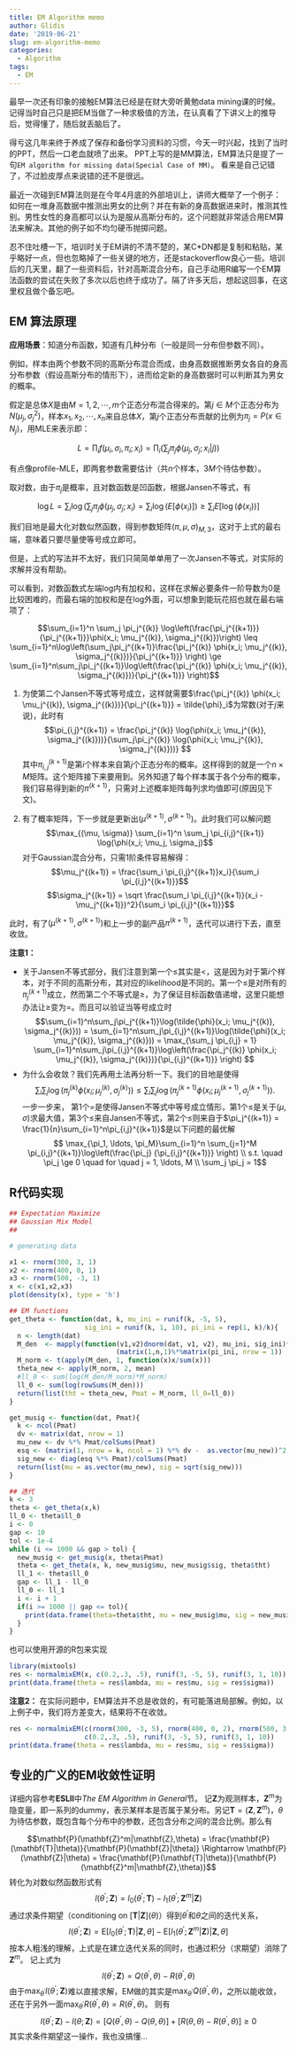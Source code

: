 ```yaml
---
title: EM Algorithm memo
author: Glidis
date: '2019-06-21'
slug: em-algorithm-memo
categories:
  - Algorithm
tags:
  - EM
---
```


最早一次还有印象的接触EM算法已经是在财大旁听黄勉data mining课的时候。记得当时自己只是把EM当做了一种求极值的方法，在认真看了下讲义上的推导后，觉得懂了，随后就丢脑后了。

得亏这几年来终于养成了保存和备份学习资料的习惯，今天一时兴起，找到了当时的PPT，然后一口老血就喷了出来。
PPT上写的是MM算法，EM算法只是提了一句`EM algorithm for missing data(Special Case of MM)`。
看来是自己记错了，不过脸皮厚点来说错的还不是很远。

最近一次碰到EM算法则是在今年4月底的外部培训上，讲师大概举了一个例子：如何在一堆身高数据中推测出男女的比例？并在有新的身高数据进来时，推测其性别。男性女性的身高都可以认为是服从高斯分布的，这个问题就非常适合用EM算法来解决。其他的例子如不均匀硬币抛掷问题。

忍不住吐槽一下，培训时关于EM讲的不清不楚的，某C*DN都是复制和粘贴，某乎略好一点，但也忽略掉了一些关键的地方，还是stackoverflow良心一些。培训后的几天里，翻了一些资料后，针对高斯混合分布，自己手动用R编写一个EM算法函数的尝试在失败了多次以后也终于成功了。隔了许多天后，想起这回事，在这里权且做个备忘吧。

## EM 算法原理

**应用场景**：知道分布函数，知道有几种分布（一般是同一分布但参数不同）。

例如，样本由两个参数不同的高斯分布混合而成，由身高数据推断男女各自的身高分布参数（假设高斯分布的情形下），进而给定新的身高数据时可以判断其为男女的概率。

假定是总体$X$是由$M=1,2,\cdots,m$个正态分布混合得来的。第$j \in M$个正态分布为$N(\mu_j, \sigma^2_j)$，样本${x_1, x_2, \cdots,  x_n}$来自总体$X$，第$j$个正态分布贡献的比例为$\pi_j=P(x \in N_j)$，用MLE来表示即：

 $$L = \prod_if(\mu_i,\sigma_i, \pi_i; x_i) = \prod_i ( \sum_j \pi_j \phi(\mu_j, \sigma_j; x_i|j))$$

有点像profile-MLE，即两套参数需要估计（共$n$个样本，$3M$个待估参数）。

取对数，由于$\pi_j$是概率，且对数函数是凹函数，根据Jansen不等式，有

$$\log L = \sum_i \log(\sum_j\pi_j\phi(\mu_j,\sigma_j;x_i) =\sum_i \log(E[\phi(x_i)])  \ge \sum_i E[\log(\phi(x_i))]$$

我们目地是最大化对数似然函数，得到参数矩阵$(\pi, \mu, \sigma)_{M,3}$，这对于上式的最右端，意味着只要尽量使等号成立即可。

但是，上式的写法并不太好，我们只简简单单用了一次Jansen不等式，对实际的求解并没有帮助。

可以看到，对数函数式左端log内有加权和，这样在求解必要条件一阶导数为0是比较困难的，而最右端的加权和是在log外面，可以想象到能玩花招也就在最右端项了：

$$\sum_{i=1}^n \sum_j \pi_j^{(k)} \log\left(\frac{\pi_j^{(k+1)}}{\pi_j^{(k+1)}}\phi(x_i; \mu_j^{(k)}, \sigma_j^{(k)})\right) \leq \sum_{i=1}^n\log\left(\sum_j\pi_j^{(k+1)}\frac{\pi_j^{(k)} \phi(x_i; \mu_j^{(k)}, \sigma_j^{(k)})}{\pi_j^{(k+1)}} \right) \ge \sum_{i=1}^n\sum_j\pi_j^{(k+1)}\log\left(\frac{\pi_j^{(k)} \phi(x_i; \mu_j^{(k)}, \sigma_j^{(k)})}{\pi_j^{(k+1)}} \right)$$

1. 为使第二个Jansen不等式等号成立，这样就需要$\frac{\pi_j^{(k)} \phi(x_i; \mu_j^{(k)}, \sigma_j^{(k)})}{\pi_j^{(k+1)}} = \tilde{\phi}_i$为常数(对于$j$来说)，此时有
$$\pi_{i,j}^{(k+1)} = \frac{\pi_j^{(k)} \log(\phi(x_i; \mu_j^{(k)}, \sigma_j^{(k)}))}{\sum_j\pi_j^{(k)} \log(\phi(x_i; \mu_j^{(k)}, \sigma_j^{(k)}))} $$
其中$\pi_{i,j}^{(k+1)}$是第$i$个样本来自第$j$个正态分布的概率。这样得到的就是一个$n\times M$矩阵。这个矩阵接下来要用到。另外知道了每个样本属于各个分布的概率，我们容易得到新的$\pi^{(k+1)}$，只需对上述概率矩阵每列求均值即可(原因见下文)。

2. 有了概率矩阵，下一步就是更新出$(\mu^{(k+1)}, \sigma^{(k+1)})$。此时我们可以解问题
$$\max_{(\mu, \sigma)} \sum_{i=1}^n \sum_j  \pi_{i,j}^{(k+1)} \log(\phi(x_i; \mu_j, \sigma_j)$$
对于Gaussian混合分布，只需1阶条件容易解得：
$$\mu_j^{(k+1)} = \frac{\sum_i \pi_{i,j}^{(k+1)}x_i}{\sum_i \pi_{i,j}^{(k+1)}}$$
$$\sigma_j^{(k+1)} = \sqrt \frac{\sum_i \pi_{i,j}^{(k+1)}(x_i - \mu_j^{(k+1)})^2}{\sum_i \pi_{i,j}^{(k+1)}}$$

此时，有了$(\mu^{(k+1)}, \sigma^{(k+1)})$和上一步的副产品$\pi^{(k+1)}$，迭代可以进行下去，直至收敛。

**注意1：** 
  
  * 关于Jansen不等式部分，我们注意到第一个$\leq$其实是$<$，这是因为对于第$i$个样本，对于不同的高斯分布，其对应的likelihood是不同的。第一个$\leq$是对所有的$\pi_j^{(k+1)}$成立，然而第二个不等式是$\ge$，为了保证目标函数值递增，这里只能想办法让$\ge$变为$=$。而且可以验证当等号成立时
  $$\sum_{i=1}^n\sum_j\pi_j^{(k+1)}\log(\tilde{\phi}(x_i; \mu_j^{(k)}, \sigma_j^{(k)})) = \sum_{i=1}^n\sum_j\pi_{i,j}^{(k+1)}\log(\tilde{\phi}(x_i; \mu_j^{(k)}, \sigma_j^{(k)})) = \max_{\sum_j \pi_{i,j} = 1} \sum_{i=1}^n\sum_j\pi_{i,j}^{(k+1)}\log\left(\frac{\pi_j^{(k)} \phi(x_i; \mu_j^{(k)}, \sigma_j^{(k)})}{\pi_{i,j}^{(k+1)}} \right) $$
  * 为什么会收敛？我们先再用土法再分析一下。我们的目地是使得
$$\sum_i \sum_j \log\left(\pi_j^{(k)} \phi(x_i; \mu_j^{(k)}, \sigma_j^{(k)})\right) \leq \sum_i \sum_j \log\left(\pi_j^{(k+1)} \phi(x_i; \mu_j^{(k+1)}, \sigma_j^{(k+1)})\right).$$
一步一步来，
\begin{align}
\sum_{i=1}^n \sum_j \log\left(\pi_j^{(k)} \phi(x_i; \mu_j^{(k)}, \sigma_j^{(k)})\right) & = 
\sum_{i=1}^n\sum_j\pi_{i,j}^{(k+1)}\log\left(\frac{\pi_j^{(k)} \phi(x_i; \mu_j^{(k)}, \sigma_j^{(k)})}{\pi_{i,j}^{(k+1)}} \right) \\
& \leq \sum_{i=1}^n\sum_j\pi_{i,j}^{(k+1)}\log\left(\frac{\pi_j^{(k)} \phi(x_i; \mu_j^{(k+1)}, \sigma_j^{(k+1)})}{\pi_{i,j}^{(k+1)}} \right) \\
& = \sum_{i=1}^n \sum_j \pi_{i,j}^{(k+1)} \phi(x_i; \mu_j^{(k+1)}, \sigma_j^{(k+1)}) + 
\sum_{i=1}^n \sum_j \pi_{i,j}^{(k+1)}\log\left(\frac{\pi_j^{(k)}}{\pi_{i,j}^{(k+1)}} \right) \\
& \leq \sum_{i=1}^n \sum_j \pi_{i,j}^{(k+1)} \phi(x_i; \mu_j^{(k+1)}, \sigma_j^{(k+1)}) + 
\sum_{i=1}^n \sum_j \pi_{i,j}^{(k+1)}\log\left(\frac{\pi_j^{(k+1)}}{\pi_{i,j}^{(k+1)}} \right) \\
& = \sum_{i=1}^n\sum_j\pi_{i,j}^{(k+1)}\log\left(\frac{\pi_j^{(k+1)} \phi(x_i; \mu_j^{(k+1)}, \sigma_j^{(k+1)})}{\pi_{i,j}^{(k+1)}} \right) \\
& \leq \sum_{i=1}^n \sum_j \log\left(\pi_j^{(k+1)} \phi(x_i; \mu_j^{(k+1)}, \sigma_j^{(k+1)})\right).
\end{align}
  第1个$=$是使得Jansen不等式中等号成立情形，第1个$\leq$是关于$(\mu, \sigma)$求最大值，第3个$\leq$来自Jansen不等式，第2个$\leq$则来自于$\pi_j^{(k+1)} = \frac{1}{n}\sum_{i=1}^n\pi_{i,j}^{(k+1)}$是以下问题的最优解
  $$ \max_{\pi_1, \ldots, \pi_M}\sum_{i=1}^n \sum_{j=1}^M \pi_{i,j}^{(k+1)}\log\left(\frac{\pi_j} {\pi_{i,j}^{(k+1)}} \right) \\
  s.t. \quad \pi_j \ge 0 \quad for \quad j = 1, \ldots, M \\
  \sum_j \pi_j = 1$$

## R代码实现

```r
## Expectation Maximize
## Gaussian Mix Model
## 

# generating data

x1 <- rnorm(300, 3, 1)
x2 <- rnorm(400, 0, 1)
x3 <- rnorm(500, -3, 1)
x <- c(x1,x2,x3)
plot(density(x), type = 'h')
```

```r
## EM functions
get_theta <- function(dat, k, mu_ini = runif(k, -5, 5), 
                   sig_ini = runif(k, 1, 10), pi_ini = rep(1, k)/k){
  n <- length(dat)
  M_den  <- mapply(function(v1,v2)dnorm(dat, v1, v2), mu_ini, sig_ini)*
                           (matrix(1,n,1)%*%matrix(pi_ini, nrow = 1))
  M_norm <- t(apply(M_den, 1, function(x)x/sum(x)))
  theta_new <- apply(M_norm, 2, mean)
  #ll_0 <- sum(log(M_den/M_norm)*M_norm)
  ll_0 <- sum(log(rowSums(M_den)))
  return(list(tht = theta_new, Pmat = M_norm, ll_0=ll_0))
}

get_musig <- function(dat, Pmat){
  k <- ncol(Pmat)
  dv <- matrix(dat, nrow = 1)
  mu_new <- dv %*% Pmat/colSums(Pmat)
  esq <- (matrix(1, nrow = k, ncol = 1) %*% dv -  as.vector(mu_new))^2 
  sig_new <- diag(esq %*% Pmat)/colSums(Pmat)
  return(list(mu = as.vector(mu_new), sig = sqrt(sig_new)))
}

## 迭代
k <- 3
theta <- get_theta(x,k)
ll_0 <- theta$ll_0
i <- 0
gap <- 10
tol <- 1e-4
while (i <= 1000 && gap > tol) {
  new_musig <- get_musig(x, theta$Pmat)
  theta <- get_theta(x, k, new_musig$mu, new_musig$sig, theta$tht)
  ll_1 <- theta$ll_0
  gap <- ll_1 - ll_0
  ll_0 <- ll_1
  i <- i + 1
  if(i >= 1000 || gap <= tol){
    print(data.frame(theta=theta$tht, mu = new_musig$mu, sig = new_musig$sig))
  }
}
```

也可以使用开源的R包来实现
```r
library(mixtools)
res <- normalmixEM(x, c(0.2,.3, .5), runif(3, -5, 5), runif(3, 1, 10))
print(data.frame(theta = res$lambda, mu = res$mu, sig = res$sigma))
```

**注意2：** 在实际问题中，EM算法并不总是收敛的，有可能落进局部解。例如，以上例子中，我们将方差变大，结果将不在收敛。
```r
res <- normalmixEM(c(rnorm(300, -3, 5), rnorm(400, 0, 2), rnorm(500, 3, 4)),
                   c(0.2,.3, .5), runif(3, -5, 5), runif(3, 1, 10))
print(data.frame(theta = res$lambda, mu = res$mu, sig = res$sigma))
```

## 专业的广义的EM收敛性证明

详细内容参考**ESLII**中*The EM Algorithm in General*节。
记$\mathbf{Z}$为观测样本，$\mathbf{Z}^m$为隐变量，即一系列的dummy，表示某样本是否属于某分布。另记$\mathbf{T} = (\mathbf{Z}, \mathbf{Z}^m)$，$\theta$为待估参数，既包含每个分布中的参数，还包含分布之间的混合比例。那么有

$$\mathbf{P}(\mathbf{Z}^m|\mathbf{Z},\theta) = \frac{\mathbf{P}(\mathbf{T}|\theta)}{\mathbf{P}(\mathbf{Z}|\theta)} \Rightarrow \mathbf{P}(\mathbf{Z}|\theta) = \frac{\mathbf{P}(\mathbf{T}|\theta)}{\mathbf{P}(\mathbf{Z}^m|\mathbf{Z},\theta)}$$
转化为对数似然函数形式有
$$
l(\theta^\prime;\mathbf{Z})= l_0(\theta^\prime; \mathbf{T}) - l_1(\theta^\prime; \mathbf{Z}^m|\mathbf{Z})
$$
通过求条件期望（conditioning on $[\mathbf{T}|\mathbf{Z}](\theta)$）得到$\theta^\prime$和$\theta$之间的迭代关系，
$$
l(\theta^\prime;\mathbf{Z})=\mathrm{E}[ l_0(\theta^\prime; \mathbf{T})|\mathbf{Z},\theta]- \mathrm{E}[l_1(\theta^\prime; \mathbf{Z}^m|\mathbf{Z})|\mathbf{Z},\theta]
$$
按本人粗浅的理解，上式是在建立迭代关系的同时，也通过积分（求期望）消除了$\mathbf{Z}^m$。
记上式为
$$l(\theta^\prime;\mathbf{Z})= Q(\theta^\prime, \theta) - R(\theta^\prime, \theta) $$
由于$\max_{\theta^\prime}l(\theta^\prime;\mathbf{Z})$难以直接求解，EM做的其实是$\max_{\theta^\prime}Q(\theta^\prime, \theta)$，之所以能收敛，还在于另外一面$\max_{\theta^\prime}R(\theta^\prime, \theta) = R(\theta^\prime, \theta)$。
则有
$$l(\theta^\prime;\mathbf{Z})- l(\theta;\mathbf{Z}) = [Q(\theta^\prime, \theta)-Q(\theta, \theta)] + [R(\theta, \theta)-R(\theta^\prime, \theta)] \ge  0$$
其实求条件期望这一操作，我也没搞懂...